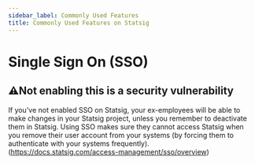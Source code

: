 ```yaml
---
sidebar_label: Commonly Used Features
title: Commonly Used Features on Statsig
---
```


# Single Sign On (SSO)
## ⚠️Not enabling this is a security vulnerability 
If you've not enabled SSO on Statsig, your ex-employees will be able to make changes in your Statsig project, unless you remember to deactivate them in Statsig. Using SSO makes sure they cannot access Statsig when you remove their user account from your systems (by forcing them to authenticate with your systems frequently). (https://docs.statsig.com/access-management/sso/overview) 
